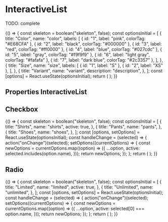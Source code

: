

<Meta
  title="Composite components/InteractiveList"
  component={InteractiveList}
/>

# InteractiveList

TODO: complete

<Preview>
  <Story name="default" parameters={{ decorators: [withKnobs, withA11y] }}>
    {() => {
      const skeleton = boolean("skeleton", false);
      const optionsInitial = [
        {
          title: "Color",
          name: "color",
          labels: [
            { id: "1", label: "pink", colorTag: "#E68CFA" },
            { id: "2", label: "black", colorTag: "#000000" },
            { id: "3", label: "red", colorTag: "#ff0000" },
            { id: "4", label: "blue", colorTag: "#027cdc" },
            { id: "5", label: "gray", colorTag: "#f9f9f9" },
            { id: "6", label: "light gray", colorTag: "#fafafa" },
            { id: "7", label: "dark blue", colorTag: "#2c3357" },
          ],
        },
        {
          title: "Size",
          name: "size",
          labels: [
            { id: "1", label: "S" },
            { id: "2", label: "XS" },
          ],
        },
        {
          title: "Variant",
          name: "variant",
          description: "description",
        },
      ];
      const [options] = React.useState(optionsInitial);
      return (
        <InteractiveList
          addItemLabel="Add a variant"
          onClickAddItem={action("onClickAddItem")}
          onChange={action("onChange")}
          mode="action"
          skeleton={skeleton}
          options={options}
        />
      );
    }}
  </Story>
</Preview>

## Properties InteractiveList

<Props of={InteractiveList} />

## Checkbox

<Preview>
  <Story name="checkbox" parameters={{ decorators: [withKnobs, withA11y] }}>
    {() => {
      const skeleton = boolean("skeleton", false);
      const optionsInitial = [
        {
          title: "Shirts",
          name: "shirts",
          active: true,
        },
        {
          title: "Pants",
          name: "pants",
        },
        {
          title: "Shoes",
          name: "shoes",
        },
      ];
      const [options, setOptions] = React.useState(optionsInitial);
      const handleChange = (selected) => {
        action("onChange")(selected);
        setOptions((currentOptions) => {
          const newOptions = currentOptions.map((option) => ({
            ...option,
            active: selected.includes(option.name),
          }));
          return newOptions;
        });
      };
      return (
        <InteractiveList
          onChange={handleChange}
          mode="multi"
          skeleton={skeleton}
          options={options}
        />
      );
    }}
  </Story>
</Preview>

## Radio

<Preview>
  <Story name="radio" parameters={{ decorators: [withKnobs, withA11y] }}>
    {() => {
      const skeleton = boolean("skeleton", false);
      const optionsInitial = [
        {
          title: "Limited",
          name: "limited",
          active: true,
        },
        {
          title: "Unlimited",
          name: "unlimited",
        },
      ];
      const [options, setOptions] = React.useState(optionsInitial);
      const handleChange = (selected) => {
        action("onChange")(selected);
        setOptions((currentOptions) => {
          const newOptions = currentOptions.map((option) => ({
            ...option,
            active: selected[0] === option.name,
          }));
          return newOptions;
        });
      };
      return (
        <InteractiveList
          onChange={handleChange}
          mode="single"
          skeleton={skeleton}
          options={options}
        />
      );
    }}
  </Story>
</Preview>
